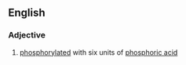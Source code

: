 ==English==

===Adjective===
{{en-adj|-}}

#{{biochemistry}} [[phosphorylated]] with six units of [[phosphoric acid]]